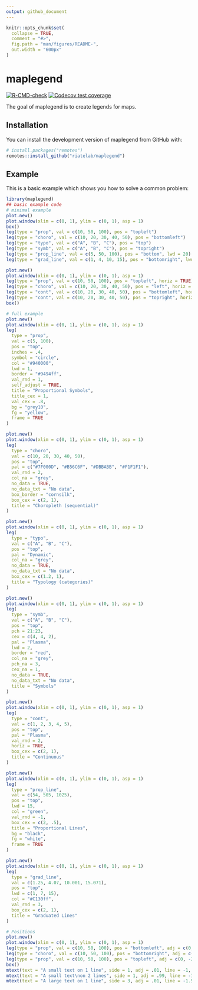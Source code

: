 ```yaml
---
output: github_document
---
```


<!-- README.md is generated from README.Rmd. Please edit that file -->

```r
knitr::opts_chunk$set(
  collapse = TRUE,
  comment = "#>",
  fig.path = "man/figures/README-",
  out.width = "600px"
)
```

# maplegend

<!-- badges: start -->
[![R-CMD-check](https://github.com/riatelab/maplegend/actions/workflows/R-CMD-check.yaml/badge.svg)](https://github.com/riatelab/maplegend/actions/workflows/R-CMD-check.yaml)
[![Codecov test coverage](https://codecov.io/gh/riatelab/maplegend/branch/main/graph/badge.svg)](https://app.codecov.io/gh/riatelab/maplegend?branch=main)
<!-- badges: end -->

The goal of maplegend is to create legends for maps.

## Installation

You can install the development version of maplegend from GitHub with:

``` r
# install.packages("remotes")
remotes::install_github("riatelab/maplegend")
```

## Example

This is a basic example which shows you how to solve a common problem:

```r
library(maplegend)
## basic example code
# minimal example
plot.new()
plot.window(xlim = c(0, 1), ylim = c(0, 1), asp = 1)
box()
leg(type = "prop", val = c(10, 50, 100), pos = "topleft")
leg(type = "choro", val = c(10, 20, 30, 40, 50), pos = "bottomleft")
leg(type = "typo", val = c("A", "B", "C"), pos = "top")
leg(type = "symb", val = c("A", "B", "C"), pos = "topright")
leg(type = "prop_line", val = c(5, 50, 100), pos = "bottom", lwd = 20)
leg(type = "grad_line", val = c(1, 4, 10, 15), pos = "bottomright", lwd = c(1, 5, 10))

plot.new()
plot.window(xlim = c(0, 1), ylim = c(0, 1), asp = 1)
leg(type = "prop", val = c(10, 50, 100), pos = "topleft", horiz = TRUE)
leg(type = "choro", val = c(10, 20, 30, 40, 50), pos = "left", horiz = TRUE)
leg(type = "cont", val = c(10, 20, 30, 40, 50), pos = "bottomleft", horiz = TRUE)
leg(type = "cont", val = c(10, 20, 30, 40, 50), pos = "topright", horiz = FALSE)
box()

# full example
plot.new()
plot.window(xlim = c(0, 1), ylim = c(0, 1), asp = 1)
leg(
  type = "prop",
  val = c(5, 100),
  pos = "top",
  inches = .4,
  symbol = "circle",
  col = "#940000",
  lwd = 1,
  border = "#9494ff",
  val_rnd = 1,
  self_adjust = TRUE,
  title = "Proportional Symbols",
  title_cex = 1,
  val_cex = .8,
  bg = "grey10",
  fg = "yellow",
  frame = TRUE
)

plot.new()
plot.window(xlim = c(0, 1), ylim = c(0, 1), asp = 1)
leg(
  type = "choro",
  val = c(10, 20, 30, 40, 50),
  pos = "top",
  pal = c("#7F000D", "#B56C6F", "#DBBABB", "#F1F1F1"),
  val_rnd = 2,
  col_na = "grey",
  no_data = TRUE,
  no_data_txt = "No data",
  box_border = "cornsilk",
  box_cex = c(2, 1),
  title = "Choropleth (sequential)"
)

plot.new()
plot.window(xlim = c(0, 1), ylim = c(0, 1), asp = 1)
leg(
  type = "typo",
  val = c("A", "B", "C"),
  pos = "top",
  pal = "Dynamic",
  col_na = "grey",
  no_data = TRUE,
  no_data_txt = "No data",
  box_cex = c(1.2, 1),
  title = "Typology (categories)"
)

plot.new()
plot.window(xlim = c(0, 1), ylim = c(0, 1), asp = 1)
leg(
  type = "symb",
  val = c("A", "B", "C"),
  pos = "top",
  pch = 21:23,
  cex = c(4, 4, 2),
  pal = "Plasma",
  lwd = 2,
  border = "red",
  col_na = "grey",
  pch_na = 3,
  cex_na = 1,
  no_data = TRUE,
  no_data_txt = "No data",
  title = "Symbols"
)

plot.new()
plot.window(xlim = c(0, 1), ylim = c(0, 1), asp = 1)
leg(
  type = "cont",
  val = c(1, 2, 3, 4, 5),
  pos = "top",
  pal = "Plasma",
  val_rnd = 2,
  horiz = TRUE,
  box_cex = c(2, 1),
  title = "Continuous"
)

plot.new()
plot.window(xlim = c(0, 1), ylim = c(0, 1), asp = 1)
leg(
  type = "prop_line",
  val = c(54, 505, 1025),
  pos = "top",
  lwd = 15,
  col = "green",
  val_rnd = -1,
  box_cex = c(2, .5),
  title = "Proportional Lines",
  bg = "black",
  fg = "white",
  frame = TRUE
)

plot.new()
plot.window(xlim = c(0, 1), ylim = c(0, 1), asp = 1)
leg(
  type = "grad_line",
  val = c(1.25, 4.07, 10.001, 15.071),
  pos = "top",
  lwd = c(1, 7, 15),
  col = "#C130ff",
  val_rnd = 3,
  box_cex = c(2, 1),
  title = "Graduated Lines"
)

# Positions
plot.new()
plot.window(xlim = c(0, 1), ylim = c(0, 1), asp = 1)
leg(type = "prop", val = c(10, 50, 100), pos = "bottomleft", adj = c(0, 1), title = "bottomleft1")
leg(type = "choro", val = c(10, 50, 100), pos = "bottomright", adj = c(0, 2), title = "bottomright2", frame = TRUE)
leg(type = "prop", val = c(10, 50, 100), pos = "topleft", adj = c(0, -2), title = "topleft2")
box()
mtext(text = "A small text on 1 line", side = 1, adj = .01, line = -1, cex = .8)
mtext(text = "A small text\non 2 lines", side = 1, adj = .99, line = -1, cex = .8)
mtext(text = "A large text on 1 line", side = 3, adj = .01, line = -1.5, cex = 1.2)
```
